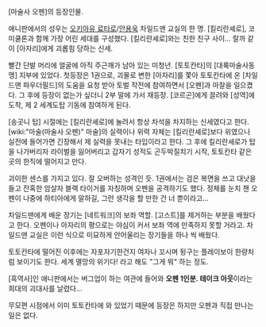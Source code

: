 [마술사 오펜]의 등장인물.


애니판에서의 성우는 [[오키아유 료타로]]/[[안용욱]]
차일드맨 교실의 한 명. [킬리란셰로], 코미쿨론과 함께 가장 어린 세대를 구성했다. [킬리란셰로]와는 친한 친구 사이… 랄까 같이 [아자리]에게 괴롭힘 당하는 신세.

빨간 단발 머리에 얼굴에 아직 주근깨가 남아 있는 미청년. [토토칸타]의 [대륙마술사동맹] 지부에 있었다. 첫등장은 1권으로, 괴물로 변한 [아자리]를 쫓아 토토칸타에 온 [차일드맨 파우더필드]의 도움을 요청 받아 토벌 작전에 참여하면서 [오펜]과 마찰을 일으켰다. 그 후에 등장이 없는가 싶더니 2부 말에 가서 재등장. [코르곤]에게 끌려와 [성역]에 도착, 제 2 세계도탑 기동에 참여하게 된다.

[송곳니 탑] 시절에는 [킬리란셰로]에 눌려서 항상 차석을 차지하는 신세였다고 한다. [wiki:"마술(마술사 오펜)" 마술]의 실력이나 위력 자체는 [킬리란셰로]보다 위였으나 실전에 들어가면 긴장해서 제 실력을 못내는 타입이라고 한다. 그 후에 킬리란셰로가 탑을 나가버리자 라이벌을 잃어버리고 갑자기 성적도 곤두박질치기 시작, 토토칸타 같은 곳의 한직에 떨어지고 만다.

괴이한 센스를 가지고 있다. 잘 오버하는 성격인 듯. 1권에서는 검은 복면을 쓰고 대낫을 들고 잔혹한 암살자 블랙 타이거를 자칭하며 오펜을 공격하기도 했다. 정체를 눈치 챈 오펜이 나중에 하티아에게 말하길, 그런 생각을 할 만한 건 너 뿐이라고… 

차일드맨에게 배운 장기는 [네트워크]의 보좌 역할. [고스트]를 제거하는 부분을 배웠다고 한다. 오펜이나 아자리의 평으로는 야심이 커서 보좌 역에 만족하지 못할 거라고. 차일드맨 교실은 이런 식으로 미묘하게 안어울리는 장기들을 하나 씩 배웠다.

토토칸타에 떨어진 이후에는 자포자기한건지 여자나 꼬시며 뒹구는 플레이보이 한량처럼 보이기도 한다. 세계 멸망의 위기다! 라고 해도 "그게 뭐" 하는 정도.

[흑역사]인 애니판에서는 버그업이 하는 여관에 들어와 '''오펜 1인분. 테이크 아웃'''이라는 희대의 괴대사를 날렸다…

무모편 시점에서 이미 토토칸타에 와 있었기 때문에 등장은 하지만 오펜과 직접 만나는 일은 없다.

